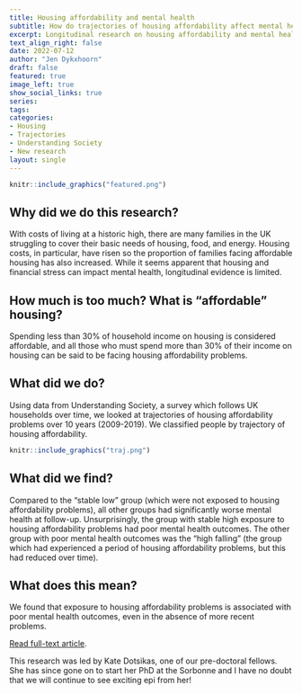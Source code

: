```yaml
---
title: Housing affordability and mental health
subtitle: How do trajectories of housing affordability affect mental health?
excerpt: Longitudinal research on housing affordability and mental health, let by Kate Dotsikas.
text_align_right: false
date: 2022-07-12
author: "Jen Dykxhoorn"
draft: false
featured: true
image_left: true
show_social_links: true
series:
tags: 
categories:
- Housing 
- Trajectories
- Understanding Society
- New research
layout: single
---
```


```r
knitr::include_graphics("featured.png")
```

## Why did we do this research?
With costs of living at a historic high, there are many families in the UK struggling to cover their basic needs of housing, food, and energy. Housing costs, in particular, have risen so the proportion of families facing affordable housing has also increased. While it seems apparent that housing and financial stress can impact mental health, longitudinal evidence is limited. 

## How much is too much? What is "affordable" housing? 
Spending less than 30% of household income on housing is considered affordable, and all those who must spend more than 30% of their income on housing can be said to be facing housing affordability problems. 

## What did we do? 
Using data from Understanding Society, a survey which follows UK households over time, we looked at trajectories of housing affordability problems over 10 years (2009-2019). We classified people by trajectory of housing affordability. 

```r
knitr::include_graphics("traj.png")
```

## What did we find? 
Compared to the "stable low" group (which were not exposed to housing affordability problems), all other groups had significantly worse mental health at follow-up. Unsurprisingly, the group with stable high exposure to housing affordability problems had poor mental health outcomes. The other group with poor mental health outcomes was the "high falling" (the group which had experienced a period of housing affordability problems, but this had reduced over time).  

## What does this mean?
We found that exposure to housing affordability problems is associated with poor mental health outcomes, even in the absence of more recent problems. 

[Read full-text article](https://link.springer.com/article/10.1007/s00127-022-02314-x#citeas). 

This research was led by Kate Dotsikas, one of our pre-doctoral fellows. She has since gone on to start her PhD at the Sorbonne and I have no doubt that we will continue to see exciting epi from her! 

 




